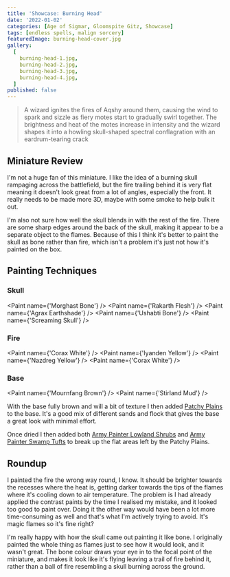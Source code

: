 ```yaml
---
title: 'Showcase: Burning Head'
date: '2022-01-02'
categories: [Age of Sigmar, Gloomspite Gitz, Showcase]
tags: [endless spells, malign sorcery]
featuredImage: burning-head-cover.jpg
gallery:
  [
    burning-head-1.jpg,
    burning-head-2.jpg,
    burning-head-3.jpg,
    burning-head-4.jpg,
  ]
published: false
---
```


> A wizard ignites the fires of Aqshy around them, causing the wind to spark and sizzle as fiery motes start to
> gradually swirl together. The brightness and heat of the motes increase in intensity and the wizard shapes it into a
> howling skull-shaped spectral conflagration with an eardrum-tearing crack

## Miniature Review

I'm not a huge fan of this miniature. I like the idea of a burning skull rampaging across the battlefield, but the fire
trailing behind it is very flat meaning it doesn't look great from a lot of angles, especially the front. It really
needs to be made more 3D, maybe with some smoke to help bulk it out.

I'm also not sure how well the skull blends in with the rest of the fire. There are some sharp edges around the back of
the skull, making it appear to be a separate object to the flames. Because of this I think it's better to paint the
skull as bone rather than fire, which isn't a problem it's just not how it's painted on the box.

## Painting Techniques

### Skull

<Paint name={'Morghast Bone'} />
<Paint name={'Rakarth Flesh'} />
<Paint name={'Agrax Earthshade'} />
<Paint name={'Ushabti Bone'} />
<Paint name={'Screaming Skull'} />

### Fire
<Paint name={'Corax White'} />
<Paint name={'Iyanden Yellow'} />
<Paint name={'Nazdreg Yellow'} />
<Paint name={'Corax White'} />

### Base
<Paint name={'Mournfang Brown'} />
<Paint name={'Stirland Mud'} />

With the base fully brown and will a bit of texture I then added
[Patchy Plains](https://www.geekgamingscenics.com/collections/base-ready-range/products/lukes-aps-base-ready-patchy-plains)
to the base. It's a good mix of different sands and flock that gives the base a great look with minimal effort.

Once dried I then added both [Army Painter Lowland Shrubs](https://www.amazon.co.uk/gp/product/B086MBW9R9) and
[Army Painter Swamp Tufts](https://www.amazon.co.uk/gp/product/B07R8GZQYR) to break up the flat areas left by the
Patchy Plains.

## Roundup

I painted the fire the wrong way round, I know. It should be brighter towards the recesses where the heat is, getting
darker towards the tips of the flames where it's cooling down to air temperature. The problem is I had already applied
the contrast paints by the time I realised my mistake, and it looked too good to paint over. Doing it the other way
would have been a lot more time-consuming as well and that's what I'm actively trying to avoid. It's magic flames so
it's fine right?

I'm really happy with how the skull came out painting it like bone. I originally painted the whole thing as flames just
to see how it would look, and it wasn't great. The bone colour draws your eye in to the focal point of the miniature,
and makes it look like it's flying leaving a trail of fire behind it, rather than a ball of fire resembling a skull
burning across the ground.